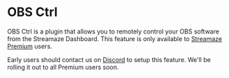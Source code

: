 # OBS Ctrl

OBS Ctrl is a plugin that allows you to remotely control your OBS software from the Streamaze Dashboard. This feature is only available to [Streamaze Premium](https://my.streamaze.live/account/upgrade) users.

Early users should contact us on [Discord](https://discord.gg/c3RetD5r5Y) to setup this feature. We'll be rolling it out to all Premium users soon.